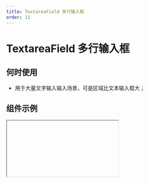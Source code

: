 ```yaml
---
title: TextareaField 多行输入框
order: 11
---
```


# TextareaField 多行输入框

## 何时使用

- 用于大量文字输入输入场景，可是区域比文本输入框大；

## 组件示例


<Iframe url="https://www.aliwork.com/developer/textarea-field-v2?isRenderNav=false" />

## 组件属性


<AttrTable
  category="form"
  dataSource={[
    {
      code: "value",
      type: `number | string`,
      default: `-`,
      desc: "当前组件默认值",
    },
    {
      code: "placeholder",
      type: "string",
      default: ``,
      desc: "表单组件占位提示信息",
    },
    {
      code: "htmlType",
      type: "string",
      default: `'textarea'`,
      desc: "设置多行输入框类型",
    },
    {
      code: "rows",
      type: "number",
      default: "4",
      desc: "设置多行文本高度",
    },
    {
      code: "hasLimitHint",
      type: "boolean",
      default:"false",
      desc:"是否开启多行文本计数器",
    },
    {
      code: "maxLength",
      type: "string",
      default:`-`,
      desc:"设置多行文本字数上限",
    },
    {
      code: "autoHeight",
      type: "boolean",
      default: "false",
      desc:"是否开启多行输入框自动高度",
    },
    {
      code: "trim",
      type: "boolean",
      default: "false",
      desc:"是否开启自动去除头尾空字符",
    },
    {
      code: "autoFocus",
      type: "boolean",
      default: "false",
      desc:"是否开启自动聚焦",
    },
      {
      code: "__style__",
      type: "object",
      default: "-",
      desc:"设置多行文本的样式",
    }
    {
      code: "onChange",
      type: "(value: string) => void",
      default: "",
      desc: "组件值发生改变事件",
    },
    {
      code: "onFocus",
      type: "() => void",
      default: "",
      desc: "多行输入框获取焦点时触发的事件",
    },
    {
      code: "onBlur",
      type: "() => void",
      default: "",
      desc: "多行输入框失去焦点触发的事件",
    },
    {
      code: "onPaste",
      type: "(e: event) => void",
      default: "",
      desc: "多行输入框粘贴时触发的事件",
    },
    {
      code: "onKeyDown",
      type: "() => void",
      default: "",
      desc: "多行输入框键盘按下时触发的事件",
    }
  ]}
/>
